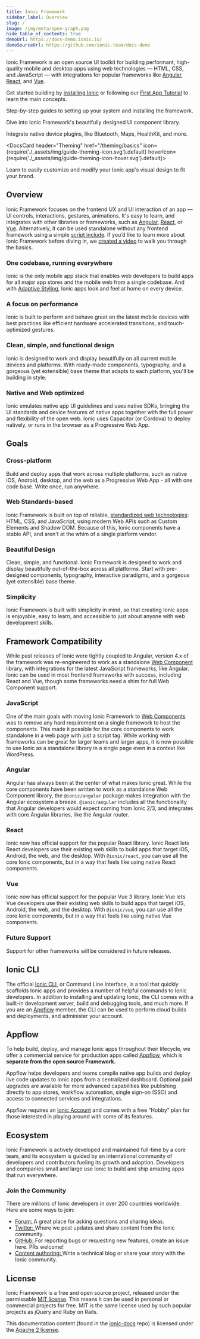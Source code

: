```yaml
---
title: Ionic Framework
sidebar_label: Overview
slug: /
image: /img/meta/open-graph.png
hide_table_of_contents: true
demoUrl: https://docs-demo.ionic.io/
demoSourceUrl: https://github.com/ionic-team/docs-demo
---
```



<head>
  <title>Open-Source UI Toolkit to Create Your Own Mobile or Desktop Apps</title>
  <meta
    name="description"
    content="Ionic Framework is an open-source UI toolkit to create your own mobile and desktop apps using web technologies with integrations for popular frameworks."
  />
</head>

Ionic Framework is an open source UI toolkit for building performant, high-quality mobile and desktop apps using web technologies — HTML, CSS, and JavaScript — with integrations for popular frameworks like [Angular](angular/overview.mdx), [React](react.mdx), and [Vue](vue/overview.mdx).

Get started building by [installing Ionic](intro/cli.mdx) or following our [First App Tutorial](intro/next.mdx#build-your-first-app) to learn the main concepts.

<intro-end />

<DocsCards>
  <DocsCard header="Installation Guide" href="/intro/cli" icon={require('./_assets/img/guide-installation-icon.svg').default} hoverIcon={require('./_assets/img/guide-installation-icon-hover.svg').default}>
    <p>Step-by-step guides to setting up your system and installing the framework.</p>
  </DocsCard>
<DocsCard
  header="UI Components"
  href="/components"
  icon={require('./_assets/img/guide-components-icon.svg').default}
  hoverIcon={require('./_assets/img/guide-components-icon-hover.svg').default}
>
  <p>Dive into Ionic Framework's beautifully designed UI component library.</p>
</DocsCard>
<DocsCard
  header="Native Functionality"
  href="/native"
  icon={require('./_assets/img/guide-native-icon.svg').default}
  hoverIcon={require('./_assets/img/guide-native-icon-hover.svg').default}
>
  <p>Integrate native device plugins, like Bluetooth, Maps, HealthKit, and more.</p>
</DocsCard>

  <DocsCard header="Theming" href="/theming/basics" icon={require('./_assets/img/guide-theming-icon.svg').default} hoverIcon={require('./_assets/img/guide-theming-icon-hover.svg').default}>
    <p>Learn to easily customize and modify your Ionic app's visual design to fit your brand.</p>
  </DocsCard>
</DocsCards>

## Overview

Ionic Framework focuses on the frontend UX and UI interaction of an app — UI controls, interactions, gestures, animations. It's easy to learn, and integrates with other libraries or frameworks, such as [Angular](angular/overview.mdx), [React](react/overview.mdx), or [Vue](vue/overview.mdx). Alternatively, it can be used standalone without any frontend framework using a simple [script include](intro/cdn.mdx). If you’d like to learn more about Ionic Framework before diving in, we <a href="https://youtu.be/p3AN3igqiRc" target="_blank">created a video</a> to walk you through the basics.

### One codebase, running everywhere

Ionic is the only mobile app stack that enables web developers to build apps for all major app stores and the mobile web from a single codebase. And with [Adaptive Styling](theming/platform-styles.mdx), Ionic apps look and feel at home on every device.

### A focus on performance

Ionic is built to perform and behave great on the latest mobile devices with best practices like efficient hardware accelerated transitions, and touch-optimized gestures.

### Clean, simple, and functional design

Ionic is designed to work and display beautifully on all current mobile devices and platforms. With ready-made components, typography, and a gorgeous (yet extensible) base theme that adapts to each platform, you'll be building in style.

### Native and Web optimized

Ionic emulates native app UI guidelines and uses native SDKs, bringing the UI standards and device features of native apps together with the full power and flexibility of the open web. Ionic uses Capacitor (or Cordova) to deploy natively, or runs in the browser as a Progressive Web App.

## Goals

### Cross-platform

Build and deploy apps that work across multiple platforms, such as native iOS, Android, desktop, and the web as a Progressive Web App - all with one code base. Write once, run anywhere.

### Web Standards-based

Ionic Framework is built on top of reliable, [standardized web technologies](reference/glossary#web-standards): HTML, CSS, and JavaScript, using modern Web APIs such as Custom Elements and Shadow DOM. Because of this, Ionic components have a stable API, and aren't at the whim of a single platform vendor.

### Beautiful Design

Clean, simple, and functional. Ionic Framework is designed to work and display beautifully out-of-the-box across all platforms.
Start with pre-designed components, typography, interactive paradigms, and a gorgeous (yet extensible) base theme.

### Simplicity

Ionic Framework is built with simplicity in mind, so that creating Ionic apps is enjoyable, easy to learn, and accessible to just about anyone with web development skills.

## Framework Compatibility

While past releases of Ionic were tightly coupled to Angular, version 4.x of the framework was re-engineered to work as a standalone <a href="https://developer.mozilla.org/en-US/docs/Web/Web_Components" target="_blank">Web Component</a> library, with integrations for the latest JavaScript frameworks, like Angular. Ionic can be used in most frontend frameworks with success, including React and Vue, though some frameworks need a shim for full Web Component support.

### JavaScript

One of the main goals with moving Ionic Framework to <a href="https://developer.mozilla.org/en-US/docs/Web/Web_Components" target="_blank">Web Components</a> was to remove any hard requirement on a single framework to host the components. This made it possible for the core components to work standalone in a web page with just a script tag. While working with frameworks can be great for larger teams and larger apps, it is now possible to use Ionic as a standalone library in a single page even in a context like WordPress.

### Angular

Angular has always been at the center of what makes Ionic great. While the core components have been written to work as a standalone Web Component library, the `@ionic/angular` package makes integration with the Angular ecosystem a breeze. `@ionic/angular` includes all the functionality that Angular developers would expect coming from Ionic 2/3, and integrates with core Angular libraries, like the Angular router.

### React

Ionic now has official support for the popular React library. Ionic React lets React developers use their existing web skills to build apps that target iOS, Android, the web, and the desktop. With `@ionic/react`, you can use all the core Ionic components, but in a way that feels like using native React components.

### Vue

Ionic now has official support for the popular Vue 3 library. Ionic Vue lets Vue developers use their existing web skills to build apps that target iOS, Android, the web, and the desktop. With `@ionic/vue`, you can use all the core Ionic components, but in a way that feels like using native Vue components.

### Future Support

Support for other frameworks will be considered in future releases.

## Ionic CLI

The official [Ionic CLI](cli), or Command Line Interface, is a tool that quickly scaffolds Ionic apps and provides a number of helpful commands to Ionic developers. In addition to installing and updating Ionic, the CLI comes with a built-in development server, build and debugging tools, and much more. If you are an [Appflow](#ionic-appflow) member, the CLI can be used to perform cloud builds and deployments, and administer your account.

## Appflow

To help build, deploy, and manage Ionic apps throughout their lifecycle, we offer a commercial service for production apps called <a href="https://ionic.io/appflow" target="_blank">Appflow</a>, which is <strong>separate from the open source Framework.</strong>

Appflow helps developers and teams compile native app builds and deploy live code updates to Ionic apps from a centralized dashboard. Optional paid upgrades are available for more advanced capabilities like publishing directly to app stores, workflow automation, single sign-on (SSO) and access to connected services and integrations.

Appflow requires an <a href="https://dashboard.ionicframework.com/signup" target="_blank">Ionic Account</a> and comes with a free “Hobby” plan for those interested in playing around with some of its features.

## Ecosystem

Ionic Framework is actively developed and maintained full-time by a core team, and its ecosystem is guided by an international community of developers and contributors fueling its growth and adoption. Developers and companies small and large use Ionic to build and ship amazing apps that run everywhere.

### Join the Community

There are millions of Ionic developers in over 200 countries worldwide. Here are some ways to join:

- <a href="https://forum.ionicframework.com/" target="_blank">
    Forum:
  </a> A great place for asking questions and sharing ideas.
- <a href="https://twitter.com/ionicframework" target="_blank">
    Twitter:
  </a> Where we post updates and share content from the Ionic community.
- <a href="https://github.com/ionic-team/ionic" target="_blank">
    GitHub:
  </a> For reporting bugs or requesting new features, create an issue here. PRs welcome!
- <a href="https://ionicframework.com/contributors" target="_blank">
    Content authoring:
  </a> Write a technical blog or share your story with the Ionic community.

## License

Ionic Framework is a free and open source project, released under the permissable <a href="https://opensource.org/licenses/MIT" target="_blank">MIT license</a>. This means it can be used in personal or commercial projects for free. MIT is the same license used by such popular projects as jQuery and Ruby on Rails.

This documentation content (found in the <a href="https://github.com/ionic-team/ionic-docs" target="_blank">ionic-docs</a> repo) is licensed under the <a href="https://www.apache.org/licenses/LICENSE-2.0" target="_blank">Apache 2 license</a>.
